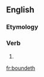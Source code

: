 ==English==

===Etymology===
{{suﬃx|bound|eth}}

===Verb===
{{en-verb form}}

# {{archaic third-person singular of|bound}}

[[fr:boundeth]]